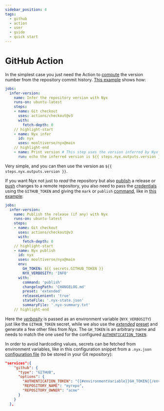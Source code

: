 ```yaml
---
sidebar_position: 4
tags:
  - github
  - action
  - user
  - guide
  - quick start
---
```


# GitHub Action

In the simplest case you just need the Action to [compute](../introduction/how-nyx-works.mdx#infer) the version number from the repository commit history. [This example](https://github.com/mooltiverse/nyx/blob/main/.github/workflows/example-get-version-using-action.yml) shows how:

```yaml
jobs:
  infer-version:
    name: Infer the repository version with Nyx
    runs-on: ubuntu-latest
    steps:
    - name: Git checkout
      uses: actions/checkout@v3
      with:
        fetch-depth: 0
    // highlight-start
    - name: Nyx infer
      id: nyx
      uses: mooltiverse/nyx@main
    // highlight-end
    - name: Print version # This step uses the version inferred by Nyx
      run: echo the inferred version is ${{ steps.nyx.outputs.version }}
```

Very simple, and you can then use the version as `${{ steps.nyx.outputs.version }}`.

If you want Nyx not just to *read* the repository but also [publish](../introduction/how-nyx-works.mdx#publish) a release or [push](../introduction/how-nyx-works.mdx#mark) changes to a remote repository, you also need to pass the [credentials](../configuration-reference/services.mdx#github-configuration-options) using the `GITHUB_TOKEN` and giving the `mark` or `publish` [command](../introduction/how-nyx-works.mdx), like in [this example](https://github.com/mooltiverse/nyx/blob/main/.github/workflows/example-publish-uning-action.yml):

```yaml
jobs:
  infer-version:
    name: Publish the release (if any) with Nyx
    runs-on: ubuntu-latest
    steps:
    - name: Git checkout
      uses: actions/checkout@v3
      with:
        fetch-depth: 0
    // highlight-start
    - name: Nyx publish
      id: nyx
      uses: mooltiverse/nyx@main
      env:
        GH_TOKEN: ${{ secrets.GITHUB_TOKEN }}
        NYX_VERBOSITY: 'INFO'
      with:
        command: 'publish'
        changelogPath: 'CHANGELOG.md'
        preset: 'extended'
        releaseLenient: 'true'
        stateFile: '.nyx-state.json'
        summaryFile: '.nyx-summary.txt'
    // highlight-end
```

Here the [*verbosity*](../configuration-reference/global-options.mdx#verbosity) is passed as an environment variable (`NYX_VERBOSITY`) just like the `GITHUB_TOKEN` secret, while we also use the [*extended*](../configuration-presets/extended.mdx) [preset](../configuration-presets/index.md) and generate a few other files from Nyx. The `GH_TOKEN` is an arbitrary name and needs to match the one used for the configured [`AUTHENTICATION_TOKEN`](https://mooltiverse.github.io/nyx/docs/user/configuration-reference/services/#github-configuration-options).

In order to avoid hardcoding values, secrets can be fetched from environment variables, like in this configuration snippet from a `.nyx.json` [configuration file](../configuration-reference/global-options.mdx#configuration-file) (to be stored in your Git repository):

```json
"services":{
    "github": {
      "type": "GITHUB",
      "options": {
        "AUTHENTICATION_TOKEN": "{{#environmentVariable}}GH_TOKEN{{/environmentVariable}}",
        "REPOSITORY_NAME": "myrepo",
        "REPOSITORY_OWNER": "acme"
      }
    }
  },
```
